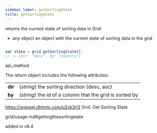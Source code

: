 ```yaml
---
sidebar_label: getSortingState
title: getSortingState
---
```



          


<Short>
 returns the current state of sorting data in Grid



</Short>






- any   object	  an object with the current state of sorting data in the grid


~~~js

var state = grid.getSortingState(); 
// -> {dir: "desc", by: "country"}


~~~
 api_method

<Descr>

The return object includes the following attributes:

<table class="webixdoc_links">
	<tbody>
        <tr>
			<td class="webixdoc_links0"><b>dir</b></td>
			<td>(<i>string</i>) the sorting direction (desc, asc)</td>
		</tr>
        <tr>
			<td class="webixdoc_links0"><b>by</b></td>
			<td>(<i>string</i>) the id of a column that the grid is sorted by</td>
		</tr>
    </tbody>
</table>


</Descr>



https://snippet.dhtmlx.com/u2vk3ri3	Grid. Get Sorting State


 grid/usage.md#gettingthesortingstate


added in v6.4

